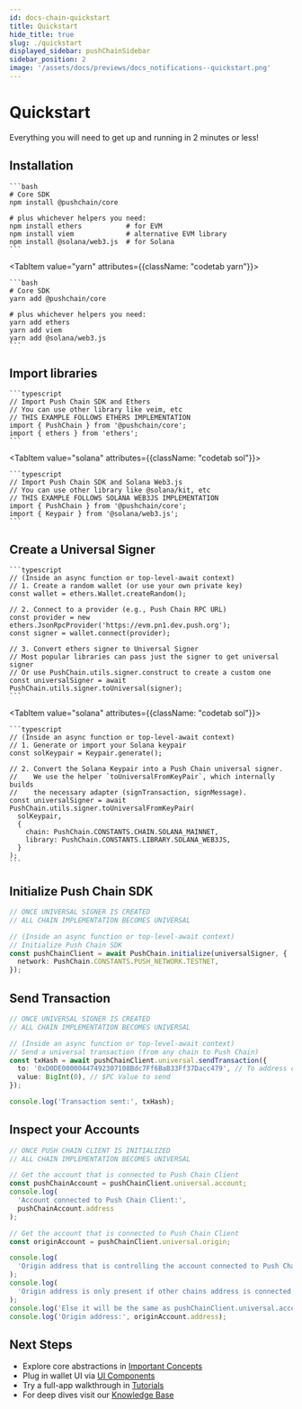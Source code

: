 ```yaml
---
id: docs-chain-quickstart
title: Quickstart
hide_title: true
slug: ./quickstart
displayed_sidebar: pushChainSidebar
sidebar_position: 2
image: '/assets/docs/previews/docs_notifications--quickstart.png'
---
```


# Quickstart

Everything you will need to get up and running in 2 minutes or less!

<head>
  <title>Quickstart | Push Chain | Push Documentation</title>
</head>


## Installation

<Tabs className="codetabs" groupId="quickstart-examples">
  <TabItem value="npm" attributes={{className: "codetab npm"}} default>

    ```bash
    # Core SDK
    npm install @pushchain/core

    # plus whichever helpers you need:
    npm install ethers           # for EVM
    npm install viem             # alternative EVM library
    npm install @solana/web3.js  # for Solana
    ```

  </TabItem>

  <TabItem value="yarn" attributes={{className: "codetab yarn"}}>

    ```bash
    # Core SDK
    yarn add @pushchain/core

    # plus whichever helpers you need:
    yarn add ethers
    yarn add viem
    yarn add @solana/web3.js
    ```

  </TabItem>
</Tabs>

## Import libraries

<Tabs className="codetabs" groupId="quickstart-examples">
  <TabItem value="evm" attributes={{className: "codetab evm"}} default>

    ```typescript
    // Import Push Chain SDK and Ethers
    // You can use other library like veim, etc
    // THIS EXAMPLE FOLLOWS ETHERS IMPLEMENTATION
    import { PushChain } from '@pushchain/core';
    import { ethers } from 'ethers';
    ```

  </TabItem>

  <TabItem value="solana" attributes={{className: "codetab sol"}}>

    ```typescript
    // Import Push Chain SDK and Solana Web3.js
    // You can use other library like @solana/kit, etc
    // THIS EXAMPLE FOLLOWS SOLANA WEB3JS IMPLEMENTATION
    import { PushChain } from '@pushchain/core';
    import { Keypair } from '@solana/web3.js';
    ```

  </TabItem>
</Tabs>

## Create a Universal Signer

<Tabs className="codetabs" groupId="quickstart-examples">
  <TabItem value="evm" attributes={{className: "codetab evm"}} default>

    ```typescript
    // (Inside an async function or top-level-await context)
    // 1. Create a random wallet (or use your own private key)
    const wallet = ethers.Wallet.createRandom();

    // 2. Connect to a provider (e.g., Push Chain RPC URL)
    const provider = new ethers.JsonRpcProvider('https://evm.pn1.dev.push.org');
    const signer = wallet.connect(provider);

    // 3. Convert ethers signer to Universal Signer
    // Most popular libraries can pass just the signer to get universal signer
    // Or use PushChain.utils.signer.construct to create a custom one
    const universalSigner = await PushChain.utils.signer.toUniversal(signer);
    ```

  </TabItem>

  <TabItem value="solana" attributes={{className: "codetab sol"}}>

    ```typescript
    // (Inside an async function or top-level-await context)
    // 1. Generate or import your Solana keypair
    const solKeypair = Keypair.generate();

    // 2. Convert the Solana Keypair into a Push Chain universal signer.
    //    We use the helper `toUniversalFromKeyPair`, which internally builds
    //    the necessary adapter (signTransaction, signMessage).
    const universalSigner = await PushChain.utils.signer.toUniversalFromKeyPair(
      solKeypair,
      {
        chain: PushChain.CONSTANTS.CHAIN.SOLANA_MAINNET,
        library: PushChain.CONSTANTS.LIBRARY.SOLANA_WEB3JS,
      }
    );
    ```

  </TabItem>
</Tabs>

## Initialize Push Chain SDK

```typescript
// ONCE UNIVERSAL SIGNER IS CREATED
// ALL CHAIN IMPLEMENTATION BECOMES UNIVERSAL

// (Inside an async function or top-level-await context)
// Initialize Push Chain SDK
const pushChainClient = await PushChain.initialize(universalSigner, {
  network: PushChain.CONSTANTS.PUSH_NETWORK.TESTNET,
});
```

## Send Transaction

```typescript
// ONCE UNIVERSAL SIGNER IS CREATED
// ALL CHAIN IMPLEMENTATION BECOMES UNIVERSAL

// (Inside an async function or top-level-await context)
// Send a universal transaction (from any chain to Push Chain)
const txHash = await pushChainClient.universal.sendTransaction({
  to: '0xD0DE00000447492307108Bdc7Ff6BaB33Ff37Dacc479', // To address on Push Chain
  value: BigInt(0), // $PC Value to send
});

console.log('Transaction sent:', txHash);
```

## Inspect your Accounts

```typescript
// ONCE PUSH CHAIN CLIENT IS INITIALIZED
// ALL CHAIN IMPLEMENTATION BECOMES UNIVERSAL

// Get the account that is connected to Push Chain Client
const pushChainAccount = pushChainClient.universal.account;
console.log(
  'Account connected to Push Chain Client:',
  pushChainAccount.address
);

// Get the account that is connected to Push Chain Client
const originAccount = pushChainClient.universal.origin;

console.log(
  'Origin address that is controlling the account connected to Push Chain Client'
);
console.log(
  'Origin address is only present if other chains address is connected to Push Chain Client'
);
console.log('Else it will be the same as pushChainClient.universal.account');
console.log('Origin address:', originAccount.address);
```

## Next Steps

- Explore core abstractions in [Important Concepts](../01-build/02-Important-Concepts)
- Plug in wallet UI via [UI Components](../02-ui-components/01-Integrate-Push-Universal-Wallet)
- Try a full-app walkthrough in [Tutorials](../03-tutorials)
- For deep dives visit our [Knowledge Base](/knowledge)
